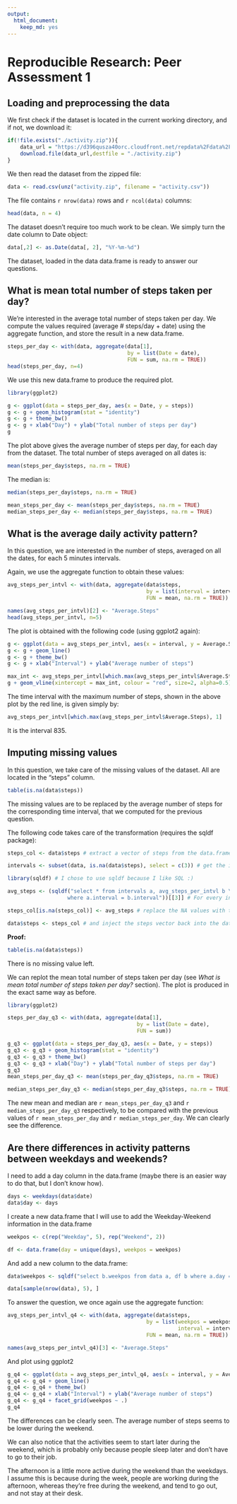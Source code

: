 ```yaml
---
output:
  html_document:
    keep_md: yes
---
```

# Reproducible Research: Peer Assessment 1

## Loading and preprocessing the data


We first check if the dataset is located in the current working directory, and if not, we download it:
```r
if(!file.exists("./activity.zip")){
    data_url = "https://d396qusza40orc.cloudfront.net/repdata%2Fdata%2Factivity.zip"
    download.file(data_url,destfile = "./activity.zip")
}
```
We then read the dataset from the zipped file:
```r
data <- read.csv(unz("activity.zip", filename = "activity.csv"))
```

The file contains `r nrow(data)` rows and `r ncol(data)` columns:
```r
head(data, n = 4)
```

The dataset doesn't require too much work to be clean. We simply turn the date column to Date object:
```r
data[,2] <- as.Date(data[, 2], "%Y-%m-%d")
```

The dataset, loaded in the data data.frame is ready to answer our questions.

## What is mean total number of steps taken per day?

We're interested in the average total number of steps taken per day. We compute the values required (average # steps/day + date) using the aggregate function, and store the result in a new data.frame.

```r
steps_per_day <- with(data, aggregate(data[1], 
                                      by = list(Date = date), 
                                      FUN = sum, na.rm = TRUE))
head(steps_per_day, n=4)
```

We use this new data.frame to produce the required plot.
```r
library(ggplot2)

g <- ggplot(data = steps_per_day, aes(x = Date, y = steps))
g <- g + geom_histogram(stat = "identity")
g <- g + theme_bw()
g <- g + xlab("Day") + ylab("Total number of steps per day")
g
```

The plot above gives the average number of steps per day, for each day from the dataset. The total number of steps averaged on all dates is:

```r
mean(steps_per_day$steps, na.rm = TRUE)
```

The median is:

```{r]}
median(steps_per_day$steps, na.rm = TRUE)
```

```r
mean_steps_per_day <- mean(steps_per_day$steps, na.rm = TRUE)
median_steps_per_day <- median(steps_per_day$steps, na.rm = TRUE)
```

## What is the average daily activity pattern?

In this question, we are interested in the number of steps, averaged on all the dates, for each 5 minutes intervals.

Again, we use the aggregate function to obtain these values:

```r
avg_steps_per_intvl <- with(data, aggregate(data$steps, 
                                            by = list(interval = interval), 
                                            FUN = mean, na.rm = TRUE))

names(avg_steps_per_intvl)[2] <- "Average.Steps"
head(avg_steps_per_intvl, n=5)
```

The plot is obtained with the following code (using ggplot2 again):

```r
g <- ggplot(data = avg_steps_per_intvl, aes(x = interval, y = Average.Steps))
g <- g + geom_line()
g <- g + theme_bw()
g <- g + xlab("Interval") + ylab("Average number of steps")
```
```r
max_int <- avg_steps_per_intvl[which.max(avg_steps_per_intvl$Average.Steps), 1]
g + geom_vline(xintercept = max_int, colour = "red", size=2, alpha=0.5)
```

The time interval with the maximum number of steps, shown in the above plot by the red line, is given simply by:

```r
avg_steps_per_intvl[which.max(avg_steps_per_intvl$Average.Steps), 1]
```

It is the interval 835.


## Imputing missing values

In this question, we take care of the missing values of the dataset. All are located in the "steps" column. 
```r
table(is.na(data$steps))
```

The missing values are to be replaced by the average number of steps for the corresponding time interval, that we computed for the previous question.

The following code takes care of the transformation (requires the sqldf package):
```r
steps_col <- data$steps # extract a vector of steps from the data.frame

intervals <- subset(data, is.na(data$steps), select = c(3)) # get the intervals for which the steps value is missing

library(sqldf) # I chose to use sqldf because I like SQL :)

avg_steps <- (sqldf("select * from intervals a, avg_steps_per_intvl b \
                   where a.interval = b.interval"))[[3]] # For every interval in the intervals vector, I look for the average number of steps. And I extract a steps vector that will be used to replace the missing values

steps_col[is.na(steps_col)] <- avg_steps # replace the NA values with the average number of steps for this interval

data$steps <- steps_col # and inject the steps vector back into the data.frame. data$steps has no more missing values
```

**Proof:**

```r
table(is.na(data$steps))
```

There is no missing value left.

We can replot the mean total number of steps taken per day (see *What is mean total number of steps taken per day?* section). The plot is produced in the exact same way as before.

```r

library(ggplot2)

steps_per_day_q3 <- with(data, aggregate(data[1], 
                                         by = list(Date = date), 
                                         FUN = sum))

g_q3 <- ggplot(data = steps_per_day_q3, aes(x = Date, y = steps))
g_q3 <- g_q3 + geom_histogram(stat = "identity")
g_q3 <- g_q3 + theme_bw()
g_q3 <- g_q3 + xlab("Day") + ylab("Total number of steps per day")
g_q3
mean_steps_per_day_q3 <- mean(steps_per_day_q3$steps, na.rm = TRUE)

median_steps_per_day_q3 <- median(steps_per_day_q3$steps, na.rm = TRUE)

```

The new mean and median are `r mean_steps_per_day_q3` and `r median_steps_per_day_q3` respectively, to be compared with the previous values of `r mean_steps_per_day` and `r median_steps_per_day`. We can clearly see the difference.


## Are there differences in activity patterns between weekdays and weekends?

I need to add a day column in the data.frame (maybe there is an easier way to do that, but I don't know how).

```r
days <- weekdays(data$date)
data$day <- days
```

I create a new data.frame that I will use to add the Weekday-Weekend information in the data.frame

```r
weekpos <- c(rep("Weekday", 5), rep("Weekend", 2))

df <- data.frame(day = unique(days), weekpos = weekpos)
```

And add a new column to the data.frame:
```r
data$weekpos <- sqldf("select b.weekpos from data a, df b where a.day = b.day")[[1]]

data[sample(nrow(data), 5), ]
```

To answer the question, we once again use the aggregate function:

```r
avg_steps_per_intvl_q4 <- with(data, aggregate(data$steps, 
                                            by = list(weekpos = weekpos, 
                                                      interval = interval), 
                                            FUN = mean, na.rm = TRUE))

names(avg_steps_per_intvl_q4)[3] <- "Average.Steps"
```

And plot using ggplot2

```r
g_q4 <- ggplot(data = avg_steps_per_intvl_q4, aes(x = interval, y = Average.Steps))
g_q4 <- g_q4 + geom_line()
g_q4 <- g_q4 + theme_bw()
g_q4 <- g_q4 + xlab("Interval") + ylab("Average number of steps")
g_q4 <- g_q4 + facet_grid(weekpos ~ .)
g_q4
```

The differences can be clearly seen. The average number of steps seems to be lower during the weekend.

We can also notice that the activities seem to start later during the weekend, which is probably only because people sleep later and don't have to go to their job.

The afternoon is a little more active during the weekend than the weekdays. I assume this is because during the week, people are working during the afternoon, whereas they're free during the weekend, and tend to go out, and not stay at their desk.
